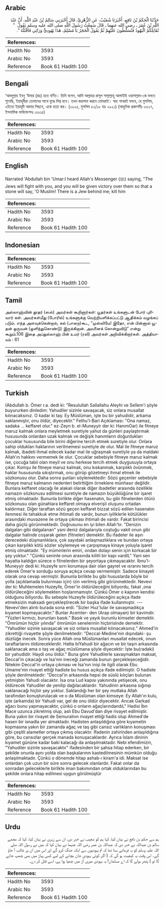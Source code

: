 ## Arabic


<div dir="rtl" lang="ar" style={{fontSize:'larger',backgroundColor:'#f8f9fa',padding:20}}>
حَدَّثَنَا الْحَكَمُ بْنُ نَافِعٍ، أَخْبَرَنَا شُعَيْبٌ، عَنِ الزُّهْرِيِّ، قَالَ أَخْبَرَنِي سَالِمُ بْنُ عَبْدِ اللَّهِ، أَنَّ عَبْدَ اللَّهِ بْنَ عُمَرَ ـ رضى الله عنهما ـ قَالَ سَمِعْتُ رَسُولَ اللَّهِ صلى الله عليه وسلم يَقُولُ ‏ "‏ تُقَاتِلُكُمُ الْيَهُودُ فَتُسَلَّطُونَ عَلَيْهِمْ ثُمَّ يَقُولُ الْحَجَرُ يَا مُسْلِمُ، هَذَا يَهُودِيٌّ وَرَائِي فَاقْتُلْهُ ‏"‏‏.‏
</div>
<div style={{backgroundColor:'#f8f9fa',padding:20, marginBottom: 10}}><table> <thead> <tr> <th>References:</th> <th></th> </tr> </thead> <tbody><tr><td>Hadith No</td><td>3593</td></tr><tr><td>Arabic No</td><td>3593</td></tr><tr><td>Reference</td><td>Book 61 Hadith 100</td></tr></tbody></table></div>

## Bengali


<div dir="ltr" lang="bn" style={{fontSize:'larger',backgroundColor:'#f8f9fa',padding:20}}>
‘আবদুল্লাহ ইবনু ‘উমার (রাঃ) হতে বর্ণিত। তিনি বলেন, আমি আল্লাহর রাসূল সাল্লাল্লাহু আলাইহি ওয়াসাল্লাম-কে বলতে শুনেছি, ইয়াহূদীরা তোমাদের সাথে যুদ্ধে লিপ্ত হবে। তখন জয়লাভ করবে তোমরাই। স্বয়ং পাথরই বলবে, হে মুসলিম, এইতো ইয়াহূদী আমার পিছনে, একে হত্যা কর। (২৯২৫, মুসলিম ৫২/১৮ হাঃ ২৯২১) (আধুনিক প্রকাশনীঃ ৩৩২৭, ইসলামিক ফাউন্ডেশনঃ ৩৩৩৫)
</div>
<div style={{backgroundColor:'#f8f9fa',padding:20, marginBottom: 10}}><table> <thead> <tr> <th>References:</th> <th></th> </tr> </thead> <tbody><tr><td>Hadith No</td><td>3593</td></tr><tr><td>Arabic No</td><td>3593</td></tr><tr><td>Reference</td><td>Book 61 Hadith 100</td></tr></tbody></table></div>

## English


<div dir="ltr" lang="en" style={{fontSize:'larger',backgroundColor:'#f8f9fa',padding:20}}>
Narrated 'Abdullah bin 'Umar:I heard Allah's Messenger (ﷺ) saying, "The Jews will fight with you, and you will be given victory over them so that a stone will say, 'O Muslim! There is a Jew behind me; kill him
</div>
<div style={{backgroundColor:'#f8f9fa',padding:20, marginBottom: 10}}><table> <thead> <tr> <th>References:</th> <th></th> </tr> </thead> <tbody><tr><td>Hadith No</td><td>3593</td></tr><tr><td>Arabic No</td><td>3593</td></tr><tr><td>Reference</td><td>Book 61 Hadith 100</td></tr></tbody></table></div>

## Indonesian


<div dir="ltr" lang="id" style={{fontSize:'larger',backgroundColor:'#f8f9fa',padding:20}}>

</div>
<div style={{backgroundColor:'#f8f9fa',padding:20, marginBottom: 10}}><table> <thead> <tr> <th>References:</th> <th></th> </tr> </thead> <tbody><tr><td>Hadith No</td><td>3593</td></tr><tr><td>Arabic No</td><td>3593</td></tr><tr><td>Reference</td><td>Book 61 Hadith 100</td></tr></tbody></table></div>

## Tamil


<div dir="ltr" lang="ta" style={{fontSize:'larger',backgroundColor:'#f8f9fa',padding:20}}>
அல்லாஹ்வின் தூதர் (ஸல்) அவர்கள் கூறினார்கள்: யூதர்கள் உங்களுடன் போர் புரிவார் கள். அவர்கள்மீது (போரில்) உங்களுக்கு வெற்றியளிக்கப்பட்டு ஆதிக்கம் வழங்கப் படும். எந்த அளவுக்கென்றால், கல் (பாறை)கூட, “முஸ்லிமே! இதோ, என் பின்னால் யூதன் ஒருவன் (ஒளிந்துகொண்டு) இருக்கிறான். அவனைக் கொன்றுவிடு” என்று கூறும்.106 இதை அப்துல்லாஹ் பின் உமர் (ரலி) அவர்கள் அறிவிக்கிறார்கள். அத்தியாயம் : 61
</div>
<div style={{backgroundColor:'#f8f9fa',padding:20, marginBottom: 10}}><table> <thead> <tr> <th>References:</th> <th></th> </tr> </thead> <tbody><tr><td>Hadith No</td><td>3593</td></tr><tr><td>Arabic No</td><td>3593</td></tr><tr><td>Reference</td><td>Book 61 Hadith 100</td></tr></tbody></table></div>

## Turkish


<div dir="ltr" lang="tr" style={{fontSize:'larger',backgroundColor:'#f8f9fa',padding:20}}>
(Abdullah b. Ömer r.a. dedi ki: "Resulullah Sallallahu Aleyhi ve Sellem'i şöyle buyururken dinledim: Yahudiler sizinle savaşacak, siz onlara musallat kılınacaksınız. O kadar ki taş: Ey Müslüman, işte bu bir yahudidir, arkama saklanmıştır, onu öldür, diyecektir." Fethu'l-Bari Açıklaması: "Ona namaz, sadaka ... keffaret olur." ez-Zeyn b. el-Muneyyir der ki: HanımOar) ile fitneye maruz kalmak onlara meyletmek suretiyle yahut da günleri paylaştırmak hususunda onlardan uzak kalmak ve değişik hanımların doğurdukları çocuklar hususunda bile birini diğerine tercih etmek suretiyle olur. Onlara sahip oldukları haklarının verilmemesi suretiyle de olur. Mal ile fitneye maruz kalmak, ibadeti ihmal edecek kadar mal ile uğraşmak suretiyle ya da maldaki Allah'ın hakkını vermemek ile olur. Çocuklar sebebiyle fitneye maruz kalmak ise, çocuğa tabii olan meyil ve onu herkese tercih etmek duygusuyla ortaya çıkar. Komşu ile fitneye maruz kalmak, onu kıskanmak, karşılıklı övünmek, haklar hususunda sıkıştırmak, onu görüp gözetmeyi ihmal etmek ile sözkonusu olur. Daha sonra şunları söylemektedir: Sözü geçenler sebebiyle fitneye maruz kalmanın nedenleri belirttiğim örneklere münhasır değildir. Bunlara keffaret olacağı ile alakalı olarak diğer ibadetler arasında özellikle namazın sözkonusu edilmesi suretiyle de namazın büyüklüğüne bir işaret etmiş olmaktadır. Bununla birlikte diğer hasenatın, bu gibi fitnelerden ötürü sözkonusu olan günahlara keffaret olmaya elverişli oluşunu ortadan kaldırmaz. Diğer taraftan sözü geçen keffaret bizzat sözü edilen hasenatın ilenmesi ile tahakkuk etme ihtimali de vardır, bunun iyiliklerle kötülükler arasındaki muvazene ile ortaya çıkması ihtimali de vardır. Fakat birincisi daha güçlü görünmektedir. Doğrusunu en iyi bilen Allah'tır. "Denizin dalgaları gibi dalgalanan" yani deniz dalgalarıyla coştuğu vakit onun gibi dalgalar halinde coşarak gelen (fitneler) demektir. Bu ifadeler ile aşırı derecedeki düşmanlıklara, çok sayıdaki anlaşmazlıklara ve bundan ortaya çıkan karşılıklı kötü sözler söylemeye ve çarpışmaya kinaye yoluyla işaret etmiş olmaktadır. "Ey müminlerin emiri, ondan dolayı senin için korkacak bir şey yoktur." "Çünkü seninle onun arasında kilitli bir kapı vardIL" Yani sen hayatta kaldığın sürece o fitnelerden bir şeyortaya çıkmayacaktır. İbnu'l-Muneyyir dedi ki: Huzeyfe sırrı korumaya dair olan gayret ve ısrarını tercih ederek Ömer'e sorduğu soruya açıkça cevap vermemiştir. Sadece kinayeli olarak ona cevap vermiştir. Bununla birlikte bu gibi hususlarda böyle bir yolla (açıklamada bulunması için) izin verilmiş gibi görünmektedir. Nevevi der ki: Muhtemelen Huzeyfe, Ömer'in öldürüleceğini biliyordu, fakat ,ona öldürüleceğini söylemekten hoşlanmamıştır. Çünkü Ömer o kapının kendisi olduğunu biliyordu. Bu sebeple Huzeyfe öldürüleceğini açıkça ifade etmeksizin maksadı gerçekleştirecek bir başka ifade kullanmıştır. --- Nevevi'den alıntı burada sona erdi. "Sizler Huz'lular ile savaşmadıkça kıyamet kopmayacaktır." Bunlar Acemler- den (Arap olmayan) bir kavimdir. "Yüzleri kırmızı, burunları basık." Basık ve yayık burunlu kimseler demektir. "Ömrümün hiçbir yılında" ömrümün senelerinin hiçbirisinde demektir. "Yahudiler sizinle savaşacak ve siz onlara musallat kılınacaksınız." Ahmed'in zikrettiği rivayette şöyle denilmektedir: "Deccal-Medine'nin dışındaki- şu düzlüğe inecek. Sonra yüce Allah ona Müslümanlari musallat edecek, onun taraftarlarını öldüreceklerdir. Hatta biYahudi bir ağacın ve bir taşın arkasında saklanacak ama o taş ve ağaç müslümana şöyle diyecektir: İşte bu(radaki) bir yahudidir. Haydi onu öldür." Buna göre Yahudilerle savaşmaktan maksat, Deccal'in çıkacağı ve Isa'nın ineceği zamanda bunun gerçekleşeceğidir. Nitekim Deccal'in ortaya çıkması ve İsa'nın inişi ile ilgili olarak Ebu Umame'nin rivayet ettiği hadiste bu husus açıkça ifade edilmiştir. O hadiste şöyle denilmektedir: "Deccal'in arkasında hepsi de süslü kılıçları bulunan yetmişbin Yahudi olacaktır. İsa ona Lud kapısı yakınında yetişecek, onu öldürecek Yahudiler de yenilip dağılacaklardır. Yahudinin arkasına sığınıp saklanacağı hiçbir şey yoktur. Saklandığı her bir şey mutlaka Allah tarafından konuşturulacak ve o da Müslüman olan kimseye: Ey Allah'ın kulu, işte (arkamda) bir Yahudi var, gel de onu öldür diyecektir. Ancak Garkad ağacı bunu yapmayacaktır, çünkü o onların ağaçlarındandıL" Hadisi İbn Mace uzunca zikretmiş olup, aslı Ebu Davud'dan diye rivayet edilmiştir. Buna yakın bir rivayet de Semuralnın rivayet ettiği hadis olup Ahmed'de hasen bir isnadla yer almaktadır. Hadisten anlaşıldığına göre kıyametin kopmasına yakın bir zamanda ağaç ve taş gibi cansız varlıkların konuşması gibi çeşitli alametler ortaya çıkmış olacaktır. İfadenin zahirinden anlaşıldığına göre, bu cansızlar gerçek manada konuşacaklardır. Ayrıca İslam dininin kıyamet gününe kadar baki kalacağı da anlaşılmaktadır. Nebi efendimizin, "Yahudiler sizinle savaşacaktır" ifadesinden bir şahsa hitap ederken, bir şekilde onunla aynı yolda olan başkalarının kastedilmesinin mümkün olduğu anlaşılmaktadır. Çünkü o dönemde hitap ashab-ı kiram'a idi. Maksat ise onlardan çok uzun bir süre sonra gelecek olanlardır. Fakat onlar da sonradan geleceklerle birlikte iman bakımından ortak olduklarından bu şekilde onlara hitap edilmesi uygun görülmüştür
</div>
<div style={{backgroundColor:'#f8f9fa',padding:20, marginBottom: 10}}><table> <thead> <tr> <th>References:</th> <th></th> </tr> </thead> <tbody><tr><td>Hadith No</td><td>3593</td></tr><tr><td>Arabic No</td><td>3593</td></tr><tr><td>Reference</td><td>Book 61 Hadith 100</td></tr></tbody></table></div>

## Urdu


<div dir="rtl" lang="ur" style={{fontSize:'larger',backgroundColor:'#f8f9fa',padding:20}}>
ہم سے حکم بن نافع نے بیان کیا، کہا ہم کو شعیب نے خبر دی، ان سے زہری نے بیان کیا، کہا کہ مجھے سالم بن عبداللہ نے خبر دی کہ عبداللہ بن عمر رضی اللہ عنہما نے بیان کیا کہ میں نے رسول اللہ صلی اللہ علیہ وسلم کو یہ فرماتے سنا تھا کہ تم یہودیوں سے ایک جنگ کرو گے اور اس میں ان پر غالب آ جاؤ گے۔ اس وقت یہ کیفیت ہو گی کہ ( اگر کوئی یہودی جان بچانے کے لیے کسی پہاڑ میں بھی چھپ جائے گا تو ) پتھر بولے گا کہ اے مسلمان! یہ یہودی میری آڑ میں چھپا ہوا ہے، اسے قتل کر دے۔
</div>
<div style={{backgroundColor:'#f8f9fa',padding:20, marginBottom: 10}}><table> <thead> <tr> <th>References:</th> <th></th> </tr> </thead> <tbody><tr><td>Hadith No</td><td>3593</td></tr><tr><td>Arabic No</td><td>3593</td></tr><tr><td>Reference</td><td>Book 61 Hadith 100</td></tr></tbody></table></div>
